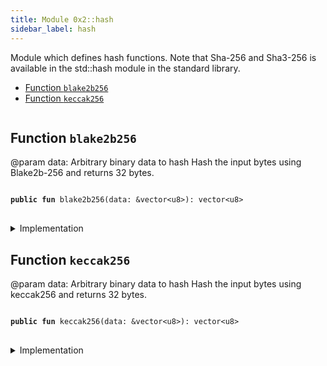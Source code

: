 ```yaml
---
title: Module 0x2::hash
sidebar_label: hash
---
```


<Link id="0x2_hash"/>
Module which defines hash functions. Note that Sha-256 and Sha3-256 is available in the std::hash module in the
standard library.


-  [Function `blake2b256`](#0x2_hash_blake2b256)
-  [Function `keccak256`](#0x2_hash_keccak256)


<pre><code></code></pre>



<Link id="0x2_hash_blake2b256"></Link>

## Function `blake2b256`

@param data: Arbitrary binary data to hash
Hash the input bytes using Blake2b-256 and returns 32 bytes.


<pre>
<code>
<b>public</b> <b>fun</b> <Link to="hash#0x2_hash_blake2b256">blake2b256</Link>(data: &<Link to="../move-stdlib/vector#0x1_vector">vector</Link>&lt;u8&gt;): <Link to="../move-stdlib/vector#0x1_vector">vector</Link>&lt;u8&gt;
</code>
</pre>



<details>
<summary>Implementation</summary>


<pre>
<code>
<b>native</b> <b>public</b> <b>fun</b> <Link to="hash#0x2_hash_blake2b256">blake2b256</Link>(data: &<Link to="../move-stdlib/vector#0x1_vector">vector</Link>&lt;u8&gt;): <Link to="../move-stdlib/vector#0x1_vector">vector</Link>&lt;u8&gt;;
</code>
</pre>



</details>

<Link id="0x2_hash_keccak256"></Link>

## Function `keccak256`

@param data: Arbitrary binary data to hash
Hash the input bytes using keccak256 and returns 32 bytes.


<pre>
<code>
<b>public</b> <b>fun</b> <Link to="hash#0x2_hash_keccak256">keccak256</Link>(data: &<Link to="../move-stdlib/vector#0x1_vector">vector</Link>&lt;u8&gt;): <Link to="../move-stdlib/vector#0x1_vector">vector</Link>&lt;u8&gt;
</code>
</pre>



<details>
<summary>Implementation</summary>


<pre>
<code>
<b>native</b> <b>public</b> <b>fun</b> <Link to="hash#0x2_hash_keccak256">keccak256</Link>(data: &<Link to="../move-stdlib/vector#0x1_vector">vector</Link>&lt;u8&gt;): <Link to="../move-stdlib/vector#0x1_vector">vector</Link>&lt;u8&gt;;
</code>
</pre>



</details>
